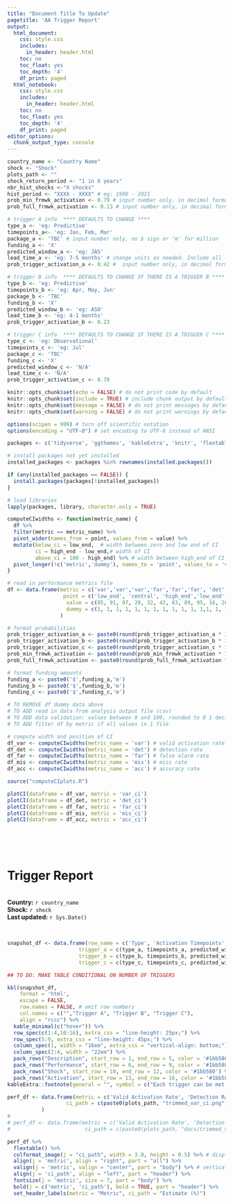 ```yaml
---
title: "Document Title To Update"
pagetitle: 'AA Trigger Report'
output:
  html_document:
    css: style.css
    includes:
      in_header: header.html
    toc: no
    toc_float: yes
    toc_depth: '4'
    df_print: paged
  html_notebook:
    css: style.css
    includes:
      in_header: header.html
    toc: no
    toc_float: yes
    toc_depth: '4'
    df_print: paged
editor_options:
  chunk_output_type: console
---
```

<style type="text/css">
.main-container {
  max-width: 90%;
  margin-left: auto;
  margin-right: auto;
}
</style>

```r
country_name <- "Country Name"
shock <- "Shock"
plots_path <- ""
shock_return_period <- "1 in X years"
nbr_hist_shocks <-"X shocks"
hist_period <- "XXXX - XXXX" # eg: 1980 - 2021
prob_min_frmwk_activation <- 0.79 # input number only, in decimal format
prob_full_frmwk_activation <- 0.13 # input number only, in decimal format

# trigger A info  **** DEFAULTS TO CHANGE **** 
type_a <- 'eg: Predictive' 
timepoints_a<- 'eg: Jan, Feb, Mar'
package_a <- 'TBC' # input number only, no $ sign or 'm' for million
funding_a <- 'X'
predicted_window_a <- 'eg: JAS' 
lead_time_a <- 'eg: 7-5 months' # change units as needed. Include all lead times if multiple activation timepoints
prob_trigger_activation_a <- 0.42 #  input number only, in decimal format

# trigger B info  **** DEFAULTS TO CHANGE IF THERE IS A TRIGGER B **** 
type_b <- 'eg: Predictive'
timepoints_b <- 'eg: Apr, May, Jun'
package_b <- 'TBC'
funding_b <- 'X' 
predicted_window_b <- 'eg: ASO'
lead_time_b <- 'eg: 4-1 months'
prob_trigger_activation_b <- 0.23 

# trigger C info  **** DEFAULTS TO CHANGE IF THERE IS A TRIGGER C **** 
type_c <- 'eg: Observational'
timepoints_c <- 'eg: Jul'
package_c <- 'TBC'
funding_c <- 'X'
predicted_window_c <- 'N/A'
lead_time_c <- 'N/A'
prob_trigger_activation_c <- 0.78

```

```r
knitr::opts_chunk$set(echo = FALSE) # do not print code by default
knitr::opts_chunk$set(include = TRUE) # include chunk output by default
knitr::opts_chunk$set(message = FALSE) # do not print messages by default
knitr::opts_chunk$set(warning = FALSE) # do not print warnings by default

options(scipen = 999) # turn off scientific notation
options(encoding = "UTF-8") # set encoding to UTF-8 instead of ANSI
```

```r
packages <- c('tidyverse', 'ggthemes', 'kableExtra', 'knitr', 'flextable')

# install packages not yet installed
installed_packages <- packages %in% rownames(installed.packages())

if (any(installed_packages == FALSE)) {
  install.packages(packages[!installed_packages])
}

# load libraries 
lapply(packages, library, character.only = TRUE)

```

```r
computeCIwidths <- function(metric_name) { 
  df %>%
  filter(metric == metric_name) %>%
  pivot_wider(names_from = point, values_from = value) %>%
  mutate(below_ci = low_end,  # width between zero and low end of CI
         ci = high_end - low_end,# width of CI
         above_ci = 100 - high_end) %>% # width between high_end of CI and 100
  pivot_longer(!c('metric','dummy'), names_to = 'point', values_to = 'value')
}
```

```r
# read in performance metrics file
df <- data.frame(metric = c('var','var','var','far','far','far', 'det', 'det', 'det', 'mis', 'mis', 'mis', 'acc', 'acc', 'acc'),
                  point = c('low_end', 'central', 'high_end','low_end', 'central', 'high_end', 'low_end', 'central', 'high_end', 'low_end', 'central', 'high_end', 'low_end', 'central', 'high_end'), 
                   value = c(85, 91, 97, 20, 32, 42, 83, 89, 95, 16, 28, 38, 45, 50, 55),
                   dummy = c(1, 1, 1, 1, 1, 1, 1, 1, 1, 1, 1, 1,1, 1, 1)
                 )

# format probabilities
prob_trigger_activation_a <- paste0(round(prob_trigger_activation_a * 100, 1), '%')
prob_trigger_activation_b <- paste0(round(prob_trigger_activation_b * 100, 1), '%')
prob_trigger_activation_c <- paste0(round(prob_trigger_activation_c * 100, 1), '%')
prob_min_frmwk_activation <- paste0(round(prob_min_frmwk_activation * 100, 1), '%')
prob_full_frmwk_activation <- paste0(round(prob_full_frmwk_activation * 100, 1), '%')

# format funding amounts
funding_a <- paste0('$',funding_a,'m')
funding_b <- paste0('$',funding_b,'m')
funding_c <- paste0('$',funding_c,'m')

# TO REMOVE df dummy data above
# TO ADD read in data from analysis output file (csv)
# TO ADD data validation: values between 0 and 100, rounded to 0 1 decimal, low_end < central < high_end
# TO ADD filter df by metric if all values in 1 file 
```

```r

# compute width and position of CI 
df_var <- computeCIwidths(metric_name = 'var') # valid activation rate 
df_det <- computeCIwidths(metric_name = 'det') # detection rate
df_far <- computeCIwidths(metric_name = 'far') # false alarm rate
df_mis <- computeCIwidths(metric_name = 'mis') # miss rate
df_acc <- computeCIwidths(metric_name = 'acc') # accuracy rate


```

```r
source("computeCIplots.R")

plotCI(dataframe = df_var, metric = 'var_ci') 
plotCI(dataframe = df_det, metric = 'det_ci') 
plotCI(dataframe = df_far, metric = 'far_ci') 
plotCI(dataframe = df_mis, metric = 'mis_ci') 
plotCI(dataframe = df_acc, metric = 'acc_ci') 
```

<br> 
<br>
<br>

# Trigger Report
<br>
**Country:** `r country_name`
<br>
**Shock:** `r shock`
<br>
**Last updated:** `r Sys.Date()`

<br>

```r

snapshot_df <- data.frame(row_name = c('Type', 'Activation Timepoints', 'Predicted Window', 'Lead Time', 'Prob. Trigger Activ.', 'Valid Activation Rate', 'Detection Rate', 'False Alarm Rate', 'Miss Rate' , 'Shock Return Period', 'Nbr of Historical Shocks', 'Historical Period', 'Activity Package', 'Funding Package', 'Prob. Min. Framework Activation', 'Prob. Full Framework Activation'),
                       trigger_a = c(type_a, timepoints_a, predicted_window_a, lead_time_a, paste0("<img src=trimmed_var_ci.png"), paste0("<img src=trimmed_var_ci.png"), paste0("<","img src=","trimmed_det_ci",".png",">"), paste0("<","img src=","trimmed_far_ci",".png",">"), paste0("<","img src=","trimmed_mis_ci",".png",">"), shock_return_period, nbr_hist_shocks, hist_period, package_a, funding_a, paste0("<","img src=","trimmed_var_ci",".png",">"), paste0("<","img src=","trimmed_var_ci",".png",">")),
                       trigger_b = c(type_b, timepoints_b, predicted_window_b, lead_time_b, paste0("<img src=trimmed_var_ci.png"), paste0("<","img src=","trimmed_var_ci",".png",">"), paste0("<","img src=","trimmed_det_ci",".png",">"), paste0("<","img src=","trimmed_far_ci",".png",">"), paste0("<","img src=","trimmed_mis_ci",".png",">"), shock_return_period, nbr_hist_shocks, hist_period, package_b, funding_b, paste0("<","img src=","trimmed_var_ci",".png",">"), paste0("<","img src=","trimmed_var_ci",".png",">")),
                       trigger_c = c(type_c, timepoints_c, predicted_window_c, lead_time_c, paste0("<img src=trimmed_var_ci.png"), paste0("<","img src=","trimmed_var_ci",".png",">"), paste0("<","img src=","trimmed_det_ci",".png",">"), paste0("<","img src=","trimmed_far_ci",".png",">"), paste0("<","img src=","trimmed_mis_ci",".png",">"), shock_return_period, nbr_hist_shocks, hist_period,package_c, funding_c, paste0("<","img src=","trimmed_var_ci",".png",">"), paste0("<","img src=","trimmed_var_ci",".png",">")))

## TO DO: MAKE TABLE CONDITIONAL ON NUMBER OF TRIGGERS

kbl(snapshot_df,
    format = 'html',
    escape = FALSE,
    row.names = FALSE, # omit row numbers
    col.names = c("","Trigger A", "Trigger B", "Trigger C"), 
    align = "rccc") %>%
  kable_minimal(c("hover")) %>%
  row_spec(c(1:4,10:16), extra_css = "line-height: 25px;") %>%
  row_spec(5:9, extra_css = "line-height: 45px;") %>%
  column_spec(1, width = "16em", extra_css = "vertical-align: bottom;") %>%
  column_spec(2:4, width = "22em") %>%
  pack_rows("Description", start_row = 1, end_row = 5, color = '#1bb580') %>%
  pack_rows("Performance", start_row = 6, end_row = 9, color = '#1bb580') %>%
  pack_rows("Shock", start_row = 10, end_row = 12, color = '#1bb580') %>%
  pack_rows("Activation", start_row = 13, end_row = 16, color = '#1bb580') %>%
kableExtra::footnote(general = "", symbol = c("Each trigger can be met independently from the others. Only 1 activation can occur per trigger in a given year."))

```

``` r

perf_df <- data.frame(metric = c('Valid Activation Rate', 'Detection Rate', 'False Alarm Rate', 'Miss Rate'),
                   ci_path = c(paste0(plots_path, "trimmed_var_ci.png"), paste0(plots_path, "trimmed_det_ci.png"), paste0(plots_path, "trimmed_far_ci.png"), paste0(plots_path, "trimmed_mis_ci.png"))
           )
# 
# perf_df <- data.frame(metric = c('Valid Activation Rate', 'Detection Rate', 'False Alarm Rate', 'Miss Rate'),
#                        ci_path = c(paste0(plots_path, "docs/trimmed_var_ci.png"), paste0(plots_path, "docs/trimmed_det_ci.png"), paste0(plots_path, "docs/trimmed_far_ci.png"), paste0(plots_path, "docs/trimmed_mis_ci.png")))

perf_df %>%
  flextable() %>%
  colformat_image(j = "ci_path", width = 3.8, height = 0.5) %>% # display confidence interval images
  align(j = 'metric', align = "right", part = "all") %>%
  valign(j = 'metric', valign = "center", part = "body") %>% # vertical alignment
  align(j = 'ci_path', align = "left", part = "header") %>%
  fontsize(j = 'metric', size = 7, part = "body") %>%
  bold(j = c('metric', 'ci_path'), bold = TRUE, part = "header") %>%
  set_header_labels(metric = "Metric", ci_path = "Estimate (%)")
  


```


